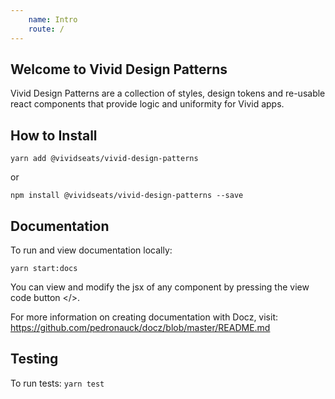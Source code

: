 ```yaml
---
    name: Intro
    route: /
---
```



## Welcome to Vivid Design Patterns

Vivid Design Patterns are a collection of styles, design tokens and re-usable react components that provide logic and uniformity for Vivid apps.

## How to Install
`yarn add @vividseats/vivid-design-patterns`

or

`npm install @vividseats/vivid-design-patterns --save`

## Documentation
To run and view documentation locally:

`yarn start:docs`

You can view and modify the jsx of any component by pressing the view code button </>.

For more information on creating documentation with Docz, visit: https://github.com/pedronauck/docz/blob/master/README.md

## Testing
To run tests:
`yarn test`